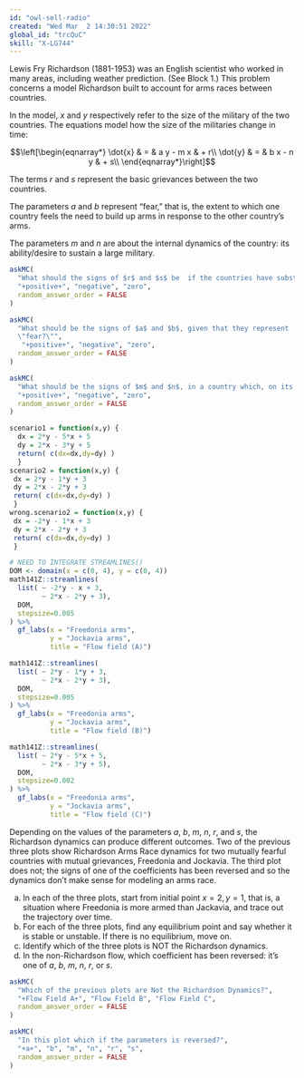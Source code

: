 ```yaml
---
id: "owl-sell-radio"
created: "Wed Mar  2 14:30:51 2022"
global_id: "trcQuC" 
skill: "X-LG744"
---
```


Lewis Fry Richardson (1881-1953) was an English scientist who worked in many areas, including weather prediction. (See Block 1.) This problem concerns a model Richardson built to account for arms races between countries.

In the model, $x$ and $y$ respectively refer to the size of the military of the two countries.  The equations model how the size of the militaries change in time:

$$\left[\begin{eqnarray*}
\dot{x} & = & a y - m x & + r\\
\dot{y} & = & b x - n y & + s\\
\end{eqnarray*}\right]$$

The terms $r$ and $s$ represent the basic grievances between the two countries.

The parameters $a$ and $b$ represent "fear," that is, the extent to which one country feels the need to build up arms in response to the other country's arms.

The parameters $m$ and $n$ are about the internal dynamics of the country: its ability/desire to sustain a large military.

```r
askMC(
  "What should the signs of $r$ and $s$ be  if the countries have substantial grievances against each other?",
  "+positive+", "negative", "zero",
  random_answer_order = FALSE
)
```

```r
askMC(
  "What should be the signs of $a$ and $b$, given that they represent 
  \"fear?\"",
   "+positive+", "negative", "zero",
  random_answer_order = FALSE
)
```


```r
askMC(
  "What should be the signs of $m$ and $n$, in a country which, on its own, would not like to build a large military? Note the sign preceeding these terms.",
  "+positive+", "negative", "zero",
  random_answer_order = FALSE
)
```

```r
scenario1 = function(x,y) {
  dx = 2*y - 5*x + 5
  dy = 2*x - 3*y + 5
  return( c(dx=dx,dy=dy) )
  }
scenario2 = function(x,y) {
 dx = 2*y - 1*y + 3
 dy = 2*x - 2*y + 3
 return( c(dx=dx,dy=dy) )
 }
wrong.scenario2 = function(x,y) {
 dx = -2*y - 1*x + 3
 dy = 2*x - 2*y + 3
 return( c(dx=dx,dy=dy) )
 }
```

```r
# NEED TO INTEGRATE STREAMLINES()
DOM <- domain(x = c(0, 4), y = c(0, 4))
math141Z::streamlines(
  list( ~ -2*y - x + 3,
        ~ 2*x - 2*y + 3),
  DOM, 
  stepsize=0.005
) %>%
  gf_labs(x = "Freedonia arms",
          y = "Jockavia arms",
          title = "Flow field (A)")

math141Z::streamlines(
  list( ~ 2*y - 1*y + 3,
        ~ 2*x - 2*y + 3),
  DOM, 
  stepsize=0.005
) %>%
  gf_labs(x = "Freedonia arms",
          y = "Jockavia arms",
          title = "Flow field (B)")

math141Z::streamlines(
  list( ~ 2*y - 5*x + 5,
        ~ 2*x - 3*y + 5),
  DOM, 
  stepsize=0.002
) %>%
  gf_labs(x = "Freedonia arms",
          y = "Jockavia arms",
          title = "Flow field (C)")
```


Depending on the values of the parameters $a$, $b$, $m$, $n$, $r$, and $s$, the Richardson dynamics can produce different outcomes.  Two of the previous three plots show Richardson Arms Race dynamics for two mutually fearful countries with  mutual grievances, Freedonia and Jockavia.  The third plot does not; the signs of one of the coefficients has been reversed and so the dynamics don't make sense for modeling an arms race. 

a. In each of the three plots, start from initial point $x=2,y=1$,   that is, a situation where Freedonia is more armed than Jackavia, and trace out the trajectory over time.
b. For each of the three plots, find any equilibrium point and say   whether it is stable or unstable.  If there is no equilibrium, move on.
c. Identify which of the three plots is NOT the Richardson dynamics.
d. In the non-Richardson flow, which coefficient has been reversed: it's one of $a$, $b$, $m$, $n$, $r$, or $s$.

```r
askMC(
  "Which of the previous plots are Not the Richardson Dynamics?",
  "+Flow Field A+", "Flow Field B", "Flow Field C",
  random_answer_order = FALSE
)
```

```r
askMC(
  "In this plot which if the parameters is reversed?",
  "+a+", "b", "m", "n", "r", "s",
  random_answer_order = FALSE
)
```

